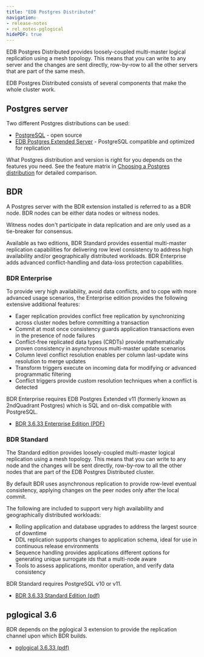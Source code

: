 ```yaml
---
title: "EDB Postgres Distributed"
navigation:
- release-notes
- rel_notes-pglogical
hidePDF: true
---
```


EDB Postgres Distributed provides loosely-coupled multi-master logical replication
using a mesh topology. This means that you can write to any server and the
changes are sent directly, row-by-row to all the
other servers that are part of the same mesh.

EDB Postgres Distributed consists of several components that make the whole
cluster work.

## Postgres server

Two different Postgres distributions can be used:

- [PostgreSQL](https://www.postgresql.org/) - open source
- [EDB Postgres Extended Server](/pge/latest) - PostgreSQL compatible and optimized for replication

What Postgres distribution and version is right for you depends on the features you need.
See the feature matrix in [Choosing a Postgres distribution](/pgd/latest/planning/choosing_server/) for detailed comparison.


## BDR

A Postgres server with the BDR extension installed is referred to as a BDR
node. BDR nodes can be either data nodes or witness nodes.

Witness nodes don't participate in data replication and are only used as a
tie-breaker for consensus.

Available as two editions, BDR Standard provides essential multi-master replication capabilities for delivering row level consistency to address high availability and/or geographically distributed workloads. BDR Enterprise adds advanced conflict-handling and data-loss protection capabilities.

### BDR Enterprise

To provide very high availability, avoid data conflicts, and to cope with more advanced usage scenarios, the Enterprise edition provides the following extensive additional features:

* Eager replication provides conflict free replication by synchronizing across cluster nodes before committing a transaction
* Commit at most once consistency guards application transactions even in the presence of node failures
* Conflict-free replicated data types (CRDTs) provide mathematically proven consistency in asynchronous multi-master update scenarios
* Column level conflict resolution enables per column last-update wins resolution to merge updates
* Transform triggers execute on incoming data for modifying or advanced programmatic filtering
* Conflict triggers provide custom resolution techniques when a conflict is detected

BDR Enterprise requires EDB Postgres Extended v11 (formerly known as 2ndQuadrant Postgres) which is SQL and on-disk compatible with PostgreSQL.

* [BDR 3.6.33 Enterprise Edition (PDF)](https://media.githubusercontent.com/media/EnterpriseDB/docs-archive/main/docs/bdr/3.6/bdr3.6.33-ee.pdf)

### BDR Standard

The Standard edition provides loosely-coupled multi-master logical replication using a mesh topology. This means that you can write to any node and the changes will be sent directly, row-by-row to all the other nodes that are part of the EDB Postgres Distributed cluster.

By default BDR uses asynchronous replication to provide row-level eventual consistency, applying changes on the peer nodes only after the local commit.

The following are included to support very high availability and geographically distributed workloads:

* Rolling application and database upgrades to address the largest source of downtime
* DDL replication supports changes to application schema, ideal for use in continuous release environments
* Sequence handling provides applications different options for generating unique surrogate ids that a multi-node aware
* Tools to assess applications, monitor operation, and verify data consistency

BDR Standard requires PostgreSQL v10 or v11.

* [BDR 3.6.33 Standard Edition (pdf)](https://media.githubusercontent.com/media/EnterpriseDB/docs-archive/main/docs/bdr/3.6/bdr3.6.33-se.pdf)

## pglogical 3.6

BDR depends on the pglogical 3 extension to provide the replication
channel upon which BDR builds.


*  [pglogical 3.6.33 (pdf)](https://media.githubusercontent.com/media/EnterpriseDB/docs-archive/main/docs/bdr/3.6/pglogical3.6.33.pdf)
